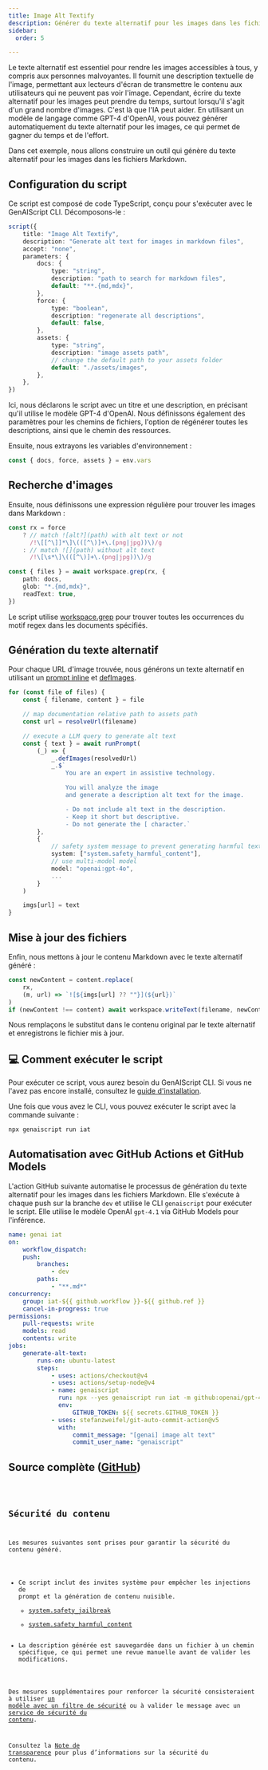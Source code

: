 ```yaml
---
title: Image Alt Textify
description: Générer du texte alternatif pour les images dans les fichiers markdown
sidebar:
  order: 5

---
```



Le texte alternatif est essentiel pour rendre les images accessibles à tous, y compris aux personnes malvoyantes. Il fournit une description textuelle de l'image, permettant aux lecteurs d'écran de transmettre le contenu aux utilisateurs qui ne peuvent pas voir l'image.
Cependant, écrire du texte alternatif pour les images peut prendre du temps, surtout lorsqu'il s'agit d'un grand nombre d'images. C'est là que l'IA peut aider. En utilisant un modèle de langage comme GPT-4 d'OpenAI, vous pouvez générer automatiquement du texte alternatif pour les images, ce qui permet de gagner du temps et de l'effort.

Dans cet exemple, nous allons construire un outil qui génère du texte alternatif pour les images dans les fichiers Markdown.

## Configuration du script

Ce script est composé de code TypeScript, conçu pour s'exécuter avec le GenAIScript CLI. Décomposons-le :

```ts
script({
    title: "Image Alt Textify",
    description: "Generate alt text for images in markdown files",
    accept: "none",
    parameters: {
        docs: {
            type: "string",
            description: "path to search for markdown files",
            default: "**.{md,mdx}",
        },
        force: {
            type: "boolean",
            description: "regenerate all descriptions",
            default: false,
        },
        assets: {
            type: "string",
            description: "image assets path",
            // change the default path to your assets folder
            default: "./assets/images",
        },
    },
})
```

Ici, nous déclarons le script avec un titre et une description, en précisant qu'il utilise le modèle GPT-4 d'OpenAI.
Nous définissons également des paramètres pour les chemins de fichiers, l'option de régénérer toutes les descriptions, ainsi que le chemin des ressources.

Ensuite, nous extrayons les variables d'environnement :

```ts
const { docs, force, assets } = env.vars
```

## Recherche d'images

Ensuite, nous définissons une expression régulière pour trouver les images dans Markdown :

```ts
const rx = force
    ? // match ![alt?](path) with alt text or not
      /!\[[^\]]*\]\(([^\)]+\.(png|jpg))\)/g
    : // match ![](path) without alt text
      /!\[\s*\]\(([^\)]+\.(png|jpg))\)/g

const { files } = await workspace.grep(rx, {
    path: docs,
    glob: "*.{md,mdx}",
    readText: true,
})
```

Le script utilise [workspace.grep](../../reference/scripts/files#grep/) pour trouver toutes les occurrences du motif regex dans les documents spécifiés.

## Génération du texte alternatif

Pour chaque URL d'image trouvée, nous générons un texte alternatif en utilisant un [prompt inline](../../reference/scripts/inline-prompts/)
et [defImages](../../reference/scripts/images/).

```ts
for (const file of files) {
    const { filename, content } = file

    // map documentation relative path to assets path
    const url = resolveUrl(filename)

    // execute a LLM query to generate alt text
    const { text } = await runPrompt(
        (_) => {
            _.defImages(resolvedUrl)
            _.$`
                You are an expert in assistive technology.

                You will analyze the image
                and generate a description alt text for the image.

                - Do not include alt text in the description.
                - Keep it short but descriptive.
                - Do not generate the [ character.`
        },
        {
            // safety system message to prevent generating harmful text
            system: ["system.safety_harmful_content"],
            // use multi-model model
            model: "openai:gpt-4o",
            ...
        }
    )

    imgs[url] = text
}
```

## Mise à jour des fichiers

Enfin, nous mettons à jour le contenu Markdown avec le texte alternatif généré :

```ts
const newContent = content.replace(
    rx,
    (m, url) => `![${imgs[url] ?? ""}](${url})`
)
if (newContent !== content) await workspace.writeText(filename, newContent)
```

Nous remplaçons le substitut dans le contenu original par le texte alternatif et enregistrons le fichier mis à jour.

## 💻 Comment exécuter le script

Pour exécuter ce script, vous aurez besoin du GenAIScript CLI.
Si vous ne l'avez pas encore installé, consultez le [guide d'installation](https://microsoft.github.io/genaiscript/getting-started/installation).

Une fois que vous avez le CLI, vous pouvez exécuter le script avec la commande suivante :

```bash
npx genaiscript run iat
```

## Automatisation avec GitHub Actions et GitHub Models

L'action GitHub suivante automatise le processus de génération du texte alternatif pour les images dans les fichiers Markdown. Elle s'exécute à chaque push sur la branche `dev` et utilise le CLI `genaiscript` pour exécuter le script.
Elle utilise le modèle OpenAI `gpt-4.1` via GitHub Models pour l'inférence.

```yml title=".github/workflows/genai-iat.yml"
name: genai iat
on:
    workflow_dispatch:
    push:
        branches:
            - dev
        paths:
            - "**.md*"
concurrency:
    group: iat-${{ github.workflow }}-${{ github.ref }}
    cancel-in-progress: true
permissions:
    pull-requests: write
    models: read
    contents: write
jobs:
    generate-alt-text:
        runs-on: ubuntu-latest
        steps:
            - uses: actions/checkout@v4
            - uses: actions/setup-node@v4
            - name: genaiscript
              run: npx --yes genaiscript run iat -m github:openai/gpt-4.1 --out-trace $GITHUB_STEP_SUMMARY
              env:
                  GITHUB_TOKEN: ${{ secrets.GITHUB_TOKEN }}
            - uses: stefanzweifel/git-auto-commit-action@v5
              with:
                  commit_message: "[genai] image alt text"
                  commit_user_name: "genaiscript"
```

## Source complète ([GitHub](https://github.com/microsoft/genaiscript/blob/main/packages/sample/genaisrc/samples/iat.genai.mts))

<Code code={source} wrap={true} lang="ts" title="iat.genai.mts" />

## Sécurité du contenu

Les mesures suivantes sont prises pour garantir la sécurité du contenu généré.

* Ce script inclut des invites système pour empêcher les injections de prompt et la génération de contenu nuisible.
  * [system.safety\_jailbreak](../../reference/scripts/system#systemsafety_jailbreak/)
  * [system.safety\_harmful\_content](../../reference/scripts/system#systemsafety_harmful_content/)
* La description générée est sauvegardée dans un fichier à un chemin spécifique, ce qui permet une revue manuelle avant de valider les modifications.

Des mesures supplémentaires pour renforcer la sécurité consisteraient à utiliser [un modèle avec un filtre de sécurité](https://learn.microsoft.com/en-us/azure/ai-services/openai/concepts/content-filter?tabs=warning%2Cuser-prompt%2Cpython-new)
ou à valider le message avec un [service de sécurité du contenu](../../reference/scripts/content-safety/).

Consultez la [Note de transparence](../../reference/transparency-note/) pour plus d’informations sur la sécurité du contenu.
